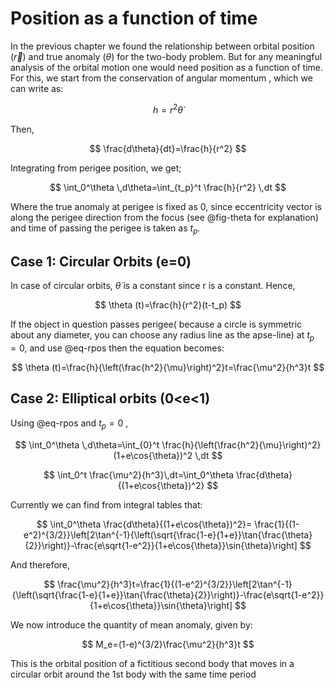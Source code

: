 # Position as a function of time

In the previous chapter we found the relationship between orbital position ($\vec r$) and true anomaly ($\theta$) for the two-body problem. But for any meaningful analysis of the orbital motion one would need position as a function of time. For this, we start from the conservation of angular momentum , which we can write as:

$$
h=r^2\dot \theta
$$

Then,

$$
\frac{d\theta}{dt}=\frac{h}{r^2}
$$

Integrating from perigee position, we get;

$$
\int_0^\theta \,d\theta=\int_{t_p}^t \frac{h}{r^2} \,dt
$$

Where the true anomaly at perigee is fixed as 0, since eccentricity vector is along the perigee direction from the focus (see @fig-theta for explanation) and time of passing the perigee is taken as $t_p$.

## Case 1: Circular Orbits (e=0)

In case of circular orbits, $\dot \theta$ is a constant since r is a constant. Hence,

$$
\theta (t)=\frac{h}{r^2}(t-t_p)
$$

If the object in question passes perigee( because a circle is symmetric about any diameter, you can choose any radius line as the apse-line) at $t_p=0$, and use @eq-rpos then the equation becomes:

$$
\theta (t)=\frac{h}{\left(\frac{h^2}{\mu}\right)^2}t=\frac{\mu^2}{h^3}t
$$

## Case 2: Elliptical orbits (0\<e\<1)

Using @eq-rpos and $t_p=0$ ,

$$ \int_0^\theta \,d\theta=\int_{0}^t \frac{h}{\left(\frac{h^2}{\mu}\right)^2}(1+e\cos{\theta})^2 \,dt $$

$$
\int_0^t \frac{\mu^2}{h^3}\,dt=\int_0^\theta \frac{d\theta}{(1+e\cos{\theta})^2}
$$

Currently we can find from integral tables that:

$$
\int_0^\theta \frac{d\theta}{(1+e\cos{\theta})^2}= \frac{1}{(1-e^2)^{3/2}}\left[2\tan^{-1}{\left(\sqrt{\frac{1-e}{1+e}}\tan{\frac{\theta}{2}}\right)}-\frac{e\sqrt{1-e^2}}{1+e\cos{\theta}}\sin{\theta}\right]
$$

And therefore,

$$
\frac{\mu^2}{h^3}t=\frac{1}{(1-e^2)^{3/2}}\left[2\tan^{-1}{\left(\sqrt{\frac{1-e}{1+e}}\tan{\frac{\theta}{2}}\right)}-\frac{e\sqrt{1-e^2}}{1+e\cos{\theta}}\sin{\theta}\right]
$$

We now introduce the quantity of mean anomaly, given by:

$$
M_e=(1-e)^{3/2}\frac{\mu^2}{h^3}t
$$

This is the orbital position of a fictitious second body that moves in a circular orbit around the 1st body with the same time period